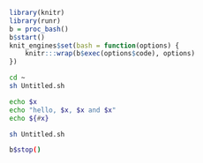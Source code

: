 ```r
library(knitr)
library(runr)
b = proc_bash()
b$start()
knit_engines$set(bash = function(options) {
    knitr:::wrap(b$exec(options$code), options)
})
```


```bash
cd ~
sh Untitled.sh
```


```bash
echo $x
echo "hello, $x, $x and $x"
echo ${#x}
```



```bash
sh Untitled.sh
```


```bash
b$stop()
```


